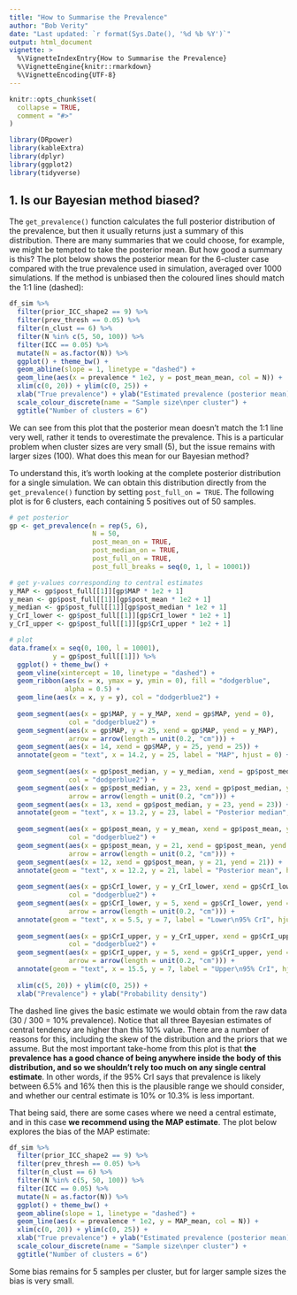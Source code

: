 ---
title: "How to Summarise the Prevalence"
author: "Bob Verity"
date: "Last updated: `r format(Sys.Date(), '%d %b %Y')`"
output: html_document
vignette: >
  %\VignetteIndexEntry{How to Summarise the Prevalence}
  %\VignetteEngine{knitr::rmarkdown}
  %\VignetteEncoding{UTF-8}
---

```{r, include = FALSE}
knitr::opts_chunk$set(
  collapse = TRUE,
  comment = "#>"
)
```
```{r, echo=FALSE, message=FALSE, warning=FALSE}
library(DRpower)
library(kableExtra)
library(dplyr)
library(ggplot2)
library(tidyverse)
```

## 1. Is our Bayesian method biased?

The `get_prevalence()` function calculates the full posterior distribution of the prevalence, but then it usually returns just a summary of this distribution. There are many summaries that we could choose, for example, we might be tempted to take the posterior mean. But how good a summary is this? The plot below shows the posterior mean for the 6-cluster case compared with the true prevalence used in simulation, averaged over 1000 simulations. If the method is unbiased then the coloured lines should match the 1:1 line (dashed):

```{r, echo=FALSE}
df_sim %>%
  filter(prior_ICC_shape2 == 9) %>%
  filter(prev_thresh == 0.05) %>%
  filter(n_clust == 6) %>%
  filter(N %in% c(5, 50, 100)) %>%
  filter(ICC == 0.05) %>%
  mutate(N = as.factor(N)) %>%
  ggplot() + theme_bw() +
  geom_abline(slope = 1, linetype = "dashed") +
  geom_line(aes(x = prevalence * 1e2, y = post_mean_mean, col = N)) +
  xlim(c(0, 20)) + ylim(c(0, 25)) +
  xlab("True prevalence") + ylab("Estimated prevalence (posterior mean)") +
  scale_colour_discrete(name = "Sample size\nper cluster") +
  ggtitle("Number of clusters = 6")
```

We can see from this plot that the posterior mean doesn't match the 1:1 line very well, rather it tends to overestimate the prevalence. This is a particular problem when cluster sizes are very small (5), but the issue remains with larger sizes (100). What does this mean for our Bayesian method?

To understand this, it's worth looking at the complete posterior distribution for a single simulation. We can obtain this distribution directly from the `get_prevalence()` function by setting `post_full_on = TRUE`. The following plot is for 6 clusters, each containing 5 positives out of 50 samples.

```{r, echo=FALSE, message=FALSE, warning=FALSE}
# get posterior
gp <- get_prevalence(n = rep(5, 6),
                     N = 50,
                     post_mean_on = TRUE,
                     post_median_on = TRUE,
                     post_full_on = TRUE,
                     post_full_breaks = seq(0, 1, l = 10001))

# get y-values corresponding to central estimates
y_MAP <- gp$post_full[[1]][gp$MAP * 1e2 + 1]
y_mean <- gp$post_full[[1]][gp$post_mean * 1e2 + 1]
y_median <- gp$post_full[[1]][gp$post_median * 1e2 + 1]
y_CrI_lower <- gp$post_full[[1]][gp$CrI_lower * 1e2 + 1]
y_CrI_upper <- gp$post_full[[1]][gp$CrI_upper * 1e2 + 1]

# plot
data.frame(x = seq(0, 100, l = 10001),
           y = gp$post_full[[1]]) %>%
  ggplot() + theme_bw() +
  geom_vline(xintercept = 10, linetype = "dashed") +
  geom_ribbon(aes(x = x, ymax = y, ymin = 0), fill = "dodgerblue",
              alpha = 0.5) +
  geom_line(aes(x = x, y = y), col = "dodgerblue2") +
  
  geom_segment(aes(x = gp$MAP, y = y_MAP, xend = gp$MAP, yend = 0),
               col = "dodgerblue2") +
  geom_segment(aes(x = gp$MAP, y = 25, xend = gp$MAP, yend = y_MAP),
               arrow = arrow(length = unit(0.2, "cm"))) +
  geom_segment(aes(x = 14, xend = gp$MAP, y = 25, yend = 25)) +
  annotate(geom = "text", x = 14.2, y = 25, label = "MAP", hjust = 0) +
  
  geom_segment(aes(x = gp$post_median, y = y_median, xend = gp$post_median, yend = 0),
               col = "dodgerblue2") +
  geom_segment(aes(x = gp$post_median, y = 23, xend = gp$post_median, yend = y_median),
               arrow = arrow(length = unit(0.2, "cm"))) +
  geom_segment(aes(x = 13, xend = gp$post_median, y = 23, yend = 23)) +
  annotate(geom = "text", x = 13.2, y = 23, label = "Posterior median", hjust = 0) +
  
  geom_segment(aes(x = gp$post_mean, y = y_mean, xend = gp$post_mean, yend = 0),
               col = "dodgerblue2") +
  geom_segment(aes(x = gp$post_mean, y = 21, xend = gp$post_mean, yend = y_mean),
               arrow = arrow(length = unit(0.2, "cm"))) +
  geom_segment(aes(x = 12, xend = gp$post_mean, y = 21, yend = 21)) +
  annotate(geom = "text", x = 12.2, y = 21, label = "Posterior mean", hjust = 0) +
  
  geom_segment(aes(x = gp$CrI_lower, y = y_CrI_lower, xend = gp$CrI_lower, yend = 0),
               col = "dodgerblue2") +
  geom_segment(aes(x = gp$CrI_lower, y = 5, xend = gp$CrI_lower, yend = y_CrI_lower),
               arrow = arrow(length = unit(0.2, "cm"))) +
  annotate(geom = "text", x = 5.5, y = 7, label = "Lower\n95% CrI", hjust = 0) +
  
  geom_segment(aes(x = gp$CrI_upper, y = y_CrI_upper, xend = gp$CrI_upper, yend = 0),
               col = "dodgerblue2") +
  geom_segment(aes(x = gp$CrI_upper, y = 5, xend = gp$CrI_upper, yend = y_CrI_upper),
               arrow = arrow(length = unit(0.2, "cm"))) +
  annotate(geom = "text", x = 15.5, y = 7, label = "Upper\n95% CrI", hjust = 0) +
  
  xlim(c(5, 20)) + ylim(c(0, 25)) +
  xlab("Prevalence") + ylab("Probability density")
```

The dashed line gives the basic estimate we would obtain from the raw data (30 / 300 = 10% prevalence). Notice that all three Bayesian estimates of central tendency are higher than this 10% value. There are a number of reasons for this, including the skew of the distribution and the priors that we assume. But the most important take-home from this plot is that **the prevalence has a good chance of being anywhere inside the body of this distribution, and so we shouldn't rely too much on any single central estimate**. In other words, if the 95% CrI says that prevalence is likely between 6.5% and 16% then this is the plausible range we should consider, and whether our central estimate is 10% or 10.3% is less important.

That being said, there are some cases where we need a central estimate, and in this case **we recommend using the MAP estimate**. The plot below explores the bias of the MAP estimate:

```{r, echo=FALSE}
df_sim %>%
  filter(prior_ICC_shape2 == 9) %>%
  filter(prev_thresh == 0.05) %>%
  filter(n_clust == 6) %>%
  filter(N %in% c(5, 50, 100)) %>%
  filter(ICC == 0.05) %>%
  mutate(N = as.factor(N)) %>%
  ggplot() + theme_bw() +
  geom_abline(slope = 1, linetype = "dashed") +
  geom_line(aes(x = prevalence * 1e2, y = MAP_mean, col = N)) +
  xlim(c(0, 20)) + ylim(c(0, 25)) +
  xlab("True prevalence") + ylab("Estimated prevalence (posterior mean)") +
  scale_colour_discrete(name = "Sample size\nper cluster") +
  ggtitle("Number of clusters = 6")
```

Some bias remains for 5 samples per cluster, but for larger sample sizes the bias is very small.
